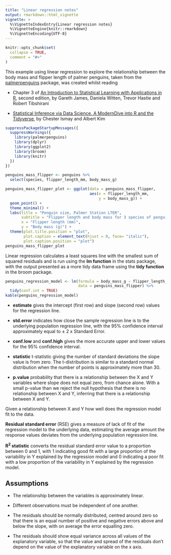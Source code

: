 ```yaml
---
title: "Linear regression notes"
output: rmarkdown::html_vignette
vignette: >
  %\VignetteIndexEntry{Linear regression notes}
  %\VignetteEngine{knitr::rmarkdown}
  %\VignetteEncoding{UTF-8}
---
```


```r
knitr::opts_chunk$set(
  collapse = TRUE,
  comment = "#>"
)
```

This example using linear regression to explore the relationship between the body mass and flipper length of palmer penguins, taken from the [palmerpenguins](https://allisonhorst.github.io/palmerpenguins/) package, was created whilst reading

-   Chapter 3 of [An Introduction to Statistical Learning with Applications in R](https://www.statlearning.com/), second edition, by Gareth James, Daniela Witten, Trevor Hastie and Robert Tibshirani

-   [Statistical Inference via Data Science. A ModernDive into R and the Tidyverse](https://moderndive.com/), by Chester Ismay and Albert Kim

```r
suppressPackageStartupMessages({
  suppressWarnings({
    library(palmerpenguins)
    library(dplyr)
    library(ggplot2)
    library(broom)
    library(knitr)
  })
})

penguins_mass_flipper <- penguins %>%
  select(species, flipper_length_mm, body_mass_g)

penguins_mass_flipper_plot <- ggplot(data = penguins_mass_flipper,
                                     aes(x = flipper_length_mm,
                                         y = body_mass_g)) +
  geom_point() +
  theme_minimal() +
  labs(title = "Penguin size, Palmer Station LTER",
       subtitle = "Flipper length and body mass for 3 species of penguins",
       x = "Flipper length (mm)",
       y = "Body mass (g)") +
  theme(plot.title.position = "plot",
        plot.caption = element_text(hjust = 0, face= "italic"),
        plot.caption.position = "plot")
penguins_mass_flipper_plot
```

Linear regression calculates a least squares line with the smallest sum of squared residuals and is run using the **lm function** in the stats package, with the output presented as a more tidy data frame using the **tidy function** in the broom package.

```r
penguins_regression_model <- lm(formula = body_mass_g ~ flipper_length_mm, 
                                data = penguins_mass_flipper) %>% 
  tidy(conf.int = TRUE) 
kable(penguins_regression_model)
```

-   **estimate** gives the intercept (first row) and slope (second row) values for the regression line.

-   **std.error** indicates how close the sample regression line is to the underlying population regression line, with the 95% confidence interval approximately equal to ± 2 x Standard Error.

-   **conf.low** and **conf.high** gives the more accurate upper and lower values for the 95% confidence interval.

-   **statistic** t-statistic giving the number of standard deviations the slope value is from zero. The t-distribution is similar to a standard normal distribution when the number of points is approximately more than 30.

-   **p.value** probability that there is a relationship between the X and Y variables where slope does not equal zero, from chance alone. With a small p-value than we reject the null hypothesis that there is no relationship between X and Y, inferring that there is a relationship between X and Y.

Given a relationship between X and Y how well does the regression model fit to the data.

**Residual standard error** (RSE) gives a measure of lack of fit of the regression model to the underlying data, estimating the average amount the response values deviates from the underlying population regression line.

**R^2^ statistic** converts the residual standard error value to a proportion between 0 and 1, with 1 indicating good fit with a large proportion of the variability in Y explained by the regression model and 0 indicating a poor fit with a low proportion of the variability in Y explained by the regression model.

## Assumptions

-   The relationship between the variables is approximately linear.

-   Different observations must be independent of one another.

-   The residuals should be normally distributed, centred around zero so that there is an equal number of positive and negative errors above and below the slope, with on average the error equalling zero.

-   The residuals should show equal variance across all values of the explanatory variable, so that the value and spread of the residuals don't depend on the value of the explanatory variable on the x axis.
